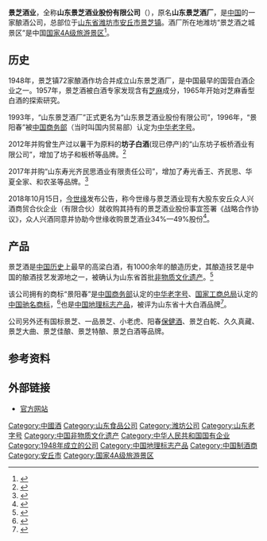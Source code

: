 
{{Infobox company
| name                = 景芝酒业
| name_en             = Shandong Jingzhi Liquor Co.,Ltd
| logo                = [[File:Jingzhi.jpg|File:Jingzhi.jpg]]
| type                = [[国有企业|国有企业]]
| foundation          = 1948年
| defunct             = <!-- {{End date|YYYY|MM|DD}} -->
| location            = {{CHN}}[[山东省|山东省]][[潍坊市|潍坊市]][[安丘市|安丘市]][[景芝镇|景芝镇]]景酒大道010号
| industry            = [[酿酒业|酿酒业]]、[[旅游业|旅游业]]
| products            = [[白酒|白酒]]
| homepage            = [http://www.jingyangchun.com/ jingyangchun.com]
| zip_code            = 262119
| telephone_no        = +86-536-4611355、4611422<br>400-621-7779
| slogan              = 芝麻香 中国香<br>一品景芝 创领中国芝麻香
}}
'''景芝酒业'''，全称'''山东景芝酒业股份有限公司'''（{{lang-en|Shandong Jingzhi Liquor Co.,Ltd}}），原名'''山东景芝酒厂'''，是[[中国|中国]]的一家酿酒公司，总部位于[[山东省|山东省]][[潍坊市|潍坊市]][[安丘市|安丘市]][[景芝镇|景芝镇]]。酒厂所在地潍坊“景芝酒之城景区”是中国[[国家4A级旅游景区|国家4A级旅游景区]]<ref>{{cite web|url=http://travel.sina.com.cn/china/2013-09-30/1530220461.shtml|title=景芝酒之城 仿汉代古建筑的缩影|publisher=[[新浪|新浪]]|date=2013年9月30日|accessdate=2014年8月6日|archive-date=2014年8月10日|archive-url=https://web.archive.org/web/20140810062042/http://travel.sina.com.cn/china/2013-09-30/1530220461.shtml|dead-url=no}}</ref>。
  
==历史==
1948年，景芝镇72家酿酒作坊合并成立山东景芝酒厂，是中国最早的国营白酒企业之一。1957年，景芝酒被白酒专家发现含有[[芝麻|芝麻]]成分，1965年开始对芝麻香型白酒的探索研究。

1993年，“山东景芝酒厂”正式更名为“山东景芝酒业股份有限公司”，1996年，“景阳春”被[[中国商务部|中国商务部]]（当时叫国内贸易部）认定为[[中华老字号|中华老字号]]。

2012年并购曾生产过以薯干为原料的'''坊子白酒'''(现已停产)的“山东坊子板桥酒业有限公司”，增加了坊子和板桥等品牌。<ref name="坊子板桥">{{cite web|url=https://www.tech-food.com/kndata/detail/k0084633.htm| title=景芝酒业收购板桥|accessdate=2012年9月27日}}</ref>

2017年并购“山东寿光齐民思酒业有限责任公司”，增加了寿光香王、齐民思、华夏全家、和农圣等品牌。<ref name="寿光齐民思">{{cite web|url=http://www.readmeok.com/2017-7/12_61458.html| title=景芝酒业收购寿光齐民思|accessdate=2017年7月12日}}</ref>

2018年10月15日，[[今世缘|今世缘]]发布公告，称今世缘与景芝酒业现有大股东安丘众人兴酒商贸合伙企业（有限合伙）就收购其持有的景芝酒业股份事宜签署《战略合作协议》，众人兴酒同意并协助今世缘收购景芝酒业34%—49%股份<ref>{{Cite web |url=https://finance.sina.com.cn/stock/newstock/2018-10-18/doc-ihmhafis3268750.shtml |title=景芝酒业放弃独立IPO 联姻今世缘实现“全国化” |accessdate=2018-10-18 |archive-date=2018-10-18 |archive-url=https://web.archive.org/web/20181018122306/https://finance.sina.com.cn/stock/newstock/2018-10-18/doc-ihmhafis3268750.shtml |dead-url=no }}</ref>。

==产品==
景芝酒是[[中国历史|中国历史]]上最早的高梁白酒，有1000余年的酿造历史，其酿造技艺是中国的酿酒技艺发源地之一，被确认为山东省首批[[非物质文化遗产|非物质文化遗产]]。<ref name="旅游局">{{cite web|url=http://www.sdta.cn/dtss/scenic/c357c1044148f32c0142545bec76511f.html|title=潍坊景芝酒之城景区|publisher=山东省旅游局|accessdate=2014年8月6日|archive-date=2014年8月8日|archive-url=https://web.archive.org/web/20140808041624/http://www.sdta.cn/dtss/scenic/c357c1044148f32c0142545bec76511f.html|dead-url=no}}</ref>

该公司拥有的商标“景阳春”是[[中国商务部|中国商务部]]认定的[[中华老字号|中华老字号]]、[[国家工商总局|国家工商总局]]认定的[[中国驰名商标|中国驰名商标]]，<ref>{{cite web|url=http://newpaper.dahe.cn/jrab/html/2010-09/02/content_377852.htm|title=王义平和他的景芝酒|publisher=《[[河南法制报|河南法制报]]》|date=2010年9月2日|accessdate=2014年8月6日|archive-date=2014年8月10日|archive-url=https://web.archive.org/web/20140810193018/http://newpaper.dahe.cn/jrab/html/2010-09/02/content_377852.htm|dead-url=no}}</ref>也是[[中国地理标志产品|中国地理标志产品]]，被评为山东省十大白酒品牌<ref>{{cite web|url=http://news.xinhuanet.com/food/2013-10/20/c_125566408.htm|title=山东景芝酒业股份有限公司|publisher=[[新华网|新华网]]|date=2013年10月20日|accessdate=2014年8月6日}}</ref>。

公司另外还有国标景芝、一品景芝、小老虎、阳春[[保健酒|保健酒]]、景芝白乾、久久真藏、景芝大曲、景芝佳酿、景芝特酿、景芝白酒等品牌。

==参考资料==
{{reflist}}

==外部链接==
*[http://www.jingyangchun.com/ 官方网站] {{Wayback|url=http://www.jingyangchun.com/ |date=20140810095817 }}

[[Category:中國酒|Category:中國酒]]
[[Category:山东食品公司|Category:山东食品公司]]
[[Category:潍坊公司|Category:潍坊公司]]
[[Category:山东老字号|Category:山东老字号]]
[[Category:中国非物质文化遗产|Category:中国非物质文化遗产]]
[[Category:中华人民共和国国有企业|Category:中华人民共和国国有企业]]
[[Category:1948年成立的公司|Category:1948年成立的公司]]
[[Category:中国地理标志产品|Category:中国地理标志产品]]
[[Category:中国制酒商|Category:中国制酒商]]
[[Category:安丘市|Category:安丘市]]
[[Category:国家4A级旅游景区|Category:国家4A级旅游景区]]